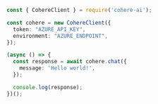 ```typescript TYPESCRIPT
const { CohereClient } = require('cohere-ai');

const cohere = new CohereClient({
  token: "AZURE_API_KEY",
  environment: "AZURE_ENDPOINT",
});

(async () => {
  const response = await cohere.chat({
    message: 'Hello world!',
  });

  console.log(response);
})();
```